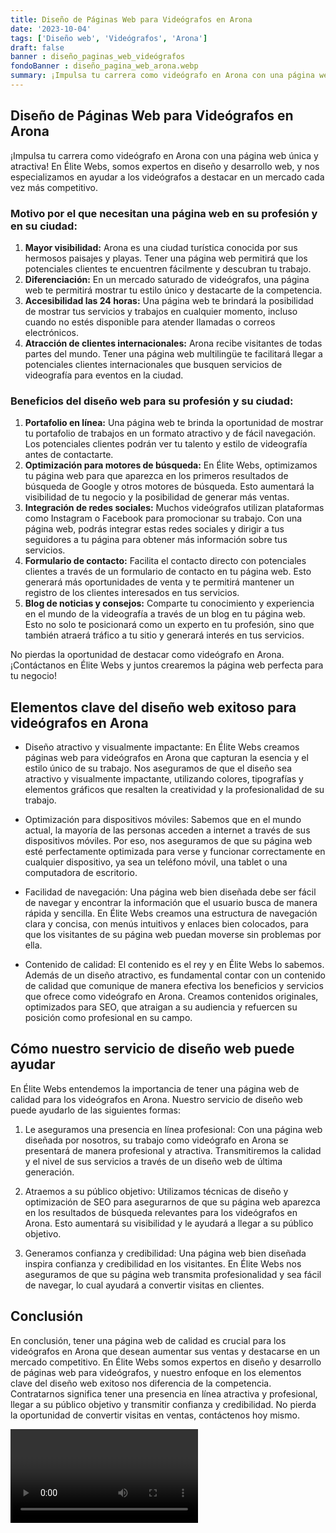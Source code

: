 ```yaml
---
title: Diseño de Páginas Web para Videógrafos en Arona
date: '2023-10-04'
tags: ['Diseño web', 'Videógrafos', 'Arona']
draft: false
banner : diseño_paginas_web_videógrafos
fondoBanner : diseño_pagina_web_arona.webp
summary: ¡Impulsa tu carrera como videógrafo en Arona con una página web única y atractiva! En Élite Webs, somos expertos en diseño y desarrollo web, y nos especializamos en ayudar a los videógrafos a destacar en un mercado cada vez más competitivo.
---
```


## Diseño de Páginas Web para Videógrafos en Arona

¡Impulsa tu carrera como videógrafo en Arona con una página web única y atractiva! En Élite Webs, somos expertos en diseño y desarrollo web, y nos especializamos en ayudar a los videógrafos a destacar en un mercado cada vez más competitivo.

### Motivo por el que necesitan una página web en su profesión y en su ciudad:

1. **Mayor visibilidad:** Arona es una ciudad turística conocida por sus hermosos paisajes y playas. Tener una página web permitirá que los potenciales clientes te encuentren fácilmente y descubran tu trabajo.
2. **Diferenciación:** En un mercado saturado de videógrafos, una página web te permitirá mostrar tu estilo único y destacarte de la competencia.
3. **Accesibilidad las 24 horas:** Una página web te brindará la posibilidad de mostrar tus servicios y trabajos en cualquier momento, incluso cuando no estés disponible para atender llamadas o correos electrónicos.
4. **Atracción de clientes internacionales:** Arona recibe visitantes de todas partes del mundo. Tener una página web multilingüe te facilitará llegar a potenciales clientes internacionales que busquen servicios de videografía para eventos en la ciudad.

### Beneficios del diseño web para su profesión y su ciudad:

1. **Portafolio en línea:** Una página web te brinda la oportunidad de mostrar tu portafolio de trabajos en un formato atractivo y de fácil navegación. Los potenciales clientes podrán ver tu talento y estilo de videografía antes de contactarte.
2. **Optimización para motores de búsqueda:** En Élite Webs, optimizamos tu página web para que aparezca en los primeros resultados de búsqueda de Google y otros motores de búsqueda. Esto aumentará la visibilidad de tu negocio y la posibilidad de generar más ventas.
3. **Integración de redes sociales:** Muchos videógrafos utilizan plataformas como Instagram o Facebook para promocionar su trabajo. Con una página web, podrás integrar estas redes sociales y dirigir a tus seguidores a tu página para obtener más información sobre tus servicios.
4. **Formulario de contacto:** Facilita el contacto directo con potenciales clientes a través de un formulario de contacto en tu página web. Esto generará más oportunidades de venta y te permitirá mantener un registro de los clientes interesados en tus servicios.
5. **Blog de noticias y consejos:** Comparte tu conocimiento y experiencia en el mundo de la videografía a través de un blog en tu página web. Esto no solo te posicionará como un experto en tu profesión, sino que también atraerá tráfico a tu sitio y generará interés en tus servicios.

No pierdas la oportunidad de destacar como videógrafo en Arona. ¡Contáctanos en Élite Webs y juntos crearemos la página web perfecta para tu negocio!

<GifSeo />

<Cta />

## Elementos clave del diseño web exitoso para videógrafos en Arona

- Diseño atractivo y visualmente impactante: En Élite Webs creamos páginas web para videógrafos en Arona que capturan la esencia y el estilo único de su trabajo. Nos aseguramos de que el diseño sea atractivo y visualmente impactante, utilizando colores, tipografías y elementos gráficos que resalten la creatividad y la profesionalidad de su trabajo.

- Optimización para dispositivos móviles: Sabemos que en el mundo actual, la mayoría de las personas acceden a internet a través de sus dispositivos móviles. Por eso, nos aseguramos de que su página web esté perfectamente optimizada para verse y funcionar correctamente en cualquier dispositivo, ya sea un teléfono móvil, una tablet o una computadora de escritorio.

- Facilidad de navegación: Una página web bien diseñada debe ser fácil de navegar y encontrar la información que el usuario busca de manera rápida y sencilla. En Élite Webs creamos una estructura de navegación clara y concisa, con menús intuitivos y enlaces bien colocados, para que los visitantes de su página web puedan moverse sin problemas por ella.

- Contenido de calidad: El contenido es el rey y en Élite Webs lo sabemos. Además de un diseño atractivo, es fundamental contar con un contenido de calidad que comunique de manera efectiva los beneficios y servicios que ofrece como videógrafo en Arona. Creamos contenidos originales, optimizados para SEO, que atraigan a su audiencia y refuercen su posición como profesional en su campo.

## Cómo nuestro servicio de diseño web puede ayudar

En Élite Webs entendemos la importancia de tener una página web de calidad para los videógrafos en Arona. Nuestro servicio de diseño web puede ayudarlo de las siguientes formas:

1. Le aseguramos una presencia en línea profesional: Con una página web diseñada por nosotros, su trabajo como videógrafo en Arona se presentará de manera profesional y atractiva. Transmitiremos la calidad y el nivel de sus servicios a través de un diseño web de última generación.

2. Atraemos a su público objetivo: Utilizamos técnicas de diseño y optimización de SEO para asegurarnos de que su página web aparezca en los resultados de búsqueda relevantes para los videógrafos en Arona. Esto aumentará su visibilidad y le ayudará a llegar a su público objetivo.

3. Generamos confianza y credibilidad: Una página web bien diseñada inspira confianza y credibilidad en los visitantes. En Élite Webs nos aseguramos de que su página web transmita profesionalidad y sea fácil de navegar, lo cual ayudará a convertir visitas en clientes.

## Conclusión

En conclusión, tener una página web de calidad es crucial para los videógrafos en Arona que desean aumentar sus ventas y destacarse en un mercado competitivo. En Élite Webs somos expertos en diseño y desarrollo de páginas web para videógrafos, y nuestro enfoque en los elementos clave del diseño web exitoso nos diferencia de la competencia. Contratarnos significa tener una presencia en línea atractiva y profesional, llegar a su público objetivo y transmitir confianza y credibilidad. No pierda la oportunidad de convertir visitas en ventas, contáctenos hoy mismo.

<Video />

<CtaBot job='Videógrafos' city='Arona'/>

<Gmaps query='Arona+españa+maps' />